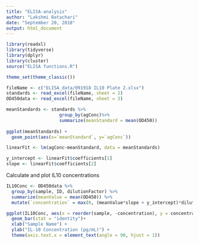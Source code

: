 ```yaml
---
title: "ELISA-analysis"
author: "Lakshmi Batachari"
date: "September 20, 2018"
output: html_document
---
```


```r

library(readxl)
library(tidyverse)
library(dplyr)
library(cluster)
source("ELISA functions.R")

theme_set(theme_classic())

```

```r
fileName <- c("ELISA_data/091918 IL10 Plate 2.xlsx")
standards <- read_excel(fileName, sheet = 2)
OD450data <- read_excel(fileName, sheet = 3)
```

```r
meanStandards <- standards %>%
                    group_by(agConc)%>%
                    summarize(meanStandard = mean(OD450))
 
ggplot(meanStandards) + 
  geom_point(aes(x=`meanStandard`, y=`agConc`))

linearFit <- lm(agConc~meanStandard, data = meanStandards)

y_intercept <- linearFit$coefficients[1]
slope <- linearFit$coefficients[2]


```
Calculate and plot IL10 concentrations
```r
IL10Conc <- OD450data %>%
  group_by(sample, ID, dilutionFactor) %>%
  summarize(meanValue = mean(OD450)) %>%
  mutate(`concentration` = max(0, (meanValue*slope + y_intercept)*dilutionFactor))

ggplot(IL10Conc, aes(x = reorder(sample, -concentration), y = concentration)) + 
  geom_bar(stat = "identity")+
  xlab("Sample Name") +
  ylab("IL-10 Concentration (pg/mL)") + 
  theme(axis.text.x = element_text(angle = 90, hjust = 1))



```





